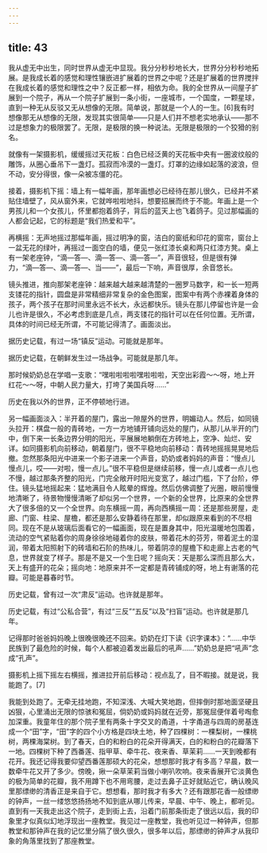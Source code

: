 ```yaml
---
---
---
```

title: 43
---



我从虚无中出生，同时世界从虚无中显现。我分分秒秒地长大，世界分分秒秒地拓展。是我成长着的感觉和理性镶嵌进扩展着的世界之中呢？还是扩展着的世界搅拌在我成长着的感觉和理性之中？反正都一样，相依为命。我的全世界从一间屋子扩展到一个院子，再从一个院子扩展到一条小街，一座城市，一个国度，一颗星球，直到一种无从反驳又无从想像的无限。简单说，那就是一个人的一生。[6]我有时想像那无从想像的无限，发现其实很简单——只是人们并不想老实地承认——那不过是想象力的极限罢了。无限，是极限的换一种说法。无限是极限的一个狡猾的别名。

就像有一架摄影机，缓缓摇过天花板：白色已经泛黄的天花板中央有一圈波纹般的雕饰，从圈心垂吊下一盏灯。孤寂而冷漠的一盏灯。灯罩的边缘如起落的波浪，但不动，安分得很，像一朵被冻僵的花。

接着，摄影机下摇：墙上有一幅年画，那年画想必已经待在那儿很久，已经并不紧贴住墙壁了，风从窗外来，它就哗啦啦地抖，想要招展而终于不能。年画上是一个男孩儿和一个女孩儿，怀里都抱着鸽子，背后的蓝天上也飞着鸽子。见过那幅画的人都会记起，它的标题是“我们热爱和平”。

再横摇：无声地摇过那幅年画，摇过明净的窗，洁白的窗纸和印花的窗帘，窗台上一盆无花的绿叶，再摇过一面空白的墙，便见一张红漆长桌和两只红漆方凳。桌上有一架老座钟，“滴—答—、滴—答—、滴—答—”，声音很轻，但是很有弹力，“滴—答—、滴—答—、当——”，最后一下响，声音很厚，余音悠长。

镜头推进，推向那架老座钟：越来越大越来越清楚的一圈罗马数字，和一长一短两支镂花的指针，圆盘是非常精细非常复杂的金色图案，图案中有两个赤裸着身体的孩子，两个孩子在那时间里永远不长大，永远都快乐。镜头在那儿停留也许是一会儿也许是很久，不必考虑到底是几点，两支镂花的指针可以在任何位置。无所谓，具体的时间已经无所谓，不可能记得清了。画面淡出。

据历史记载，有过一场“镇反”运动。可能就是那年。

据历史记载，在朝鲜发生过一场战争。可能就是那几年。

那时候奶奶总在学唱一支歌：“嘿啦啦啦啦嘿啦啦啦，天空出彩霞～～呀，地上开红花～～呀，中朝人民力量大，打垮了美国兵呀……”

历史在我以外的世界，正不停顿地行进。

另一幅画面淡入：半开着的屋门，露出一隙屋外的世界，明媚动人。然后，如同镜头拉开：棋盘一般的青砖地，一方一方地铺开铺向远处的屋门，从那儿从半开的门中，倒下来一长条边界分明的阳光，平展展地躺倒在方砖地上，空净、灿烂、安详。如同摄影机向前移动，朝着屋门，很不平稳地向前移动：青砖地摇摇晃晃地后撤。忽然那条阳光中进来一个影子进来一个声音，奶奶或者妈妈的声音：“慢点儿慢点儿，哎——对啦，慢一点儿。”很不平稳但是继续前移，慢一点儿或者一点儿也不慢，越过那条齐整的阳光，门完全敞开时阳光变宽了，越过门槛，下了台阶，停住。镜头猛地摇起来：猛地满目令人眩晕的辉煌。然后仿佛调整了光圈，眼前慢慢地清晰了，待景物慢慢清晰了却似另一个世界，一个新的全世界，比原来的全世界大了很多倍的又一个全世界。向东横摇一周，再向西横摇一周：还是那些房屋，走廊、门窗、柱梁、屋檐，都还是那么安静着待在那里，却似跟原来看到的不尽相同。现在不是从玻璃后面看它的一幅画面，现在是置身其中，阳光温暖地包围着，流动的空气紧贴着你的周身徐徐地碰着你的皮肤，带着花木的芬芳，带着泥土的湿润，带着太阳照射下的砖墙和石阶的热味儿，带着阴凉的屋檐下和走廊上古老的气息，世界就变了样子。那是不是又一个生日呢？摇向天：天是那么深而且那么大，天上有盛开的花朵；摇向地：地原来并不一定都是青砖铺成的呀，地上有谢落的花瓣。可能是暮春时节。

历史记载，曾有过一次“肃反”运动。也许就是那年。

历史记载，有过“公私合营”，有过“三反”“五反”以及“扫盲”运动。也许就是那几年。

记得那时爸爸妈妈晚上很晚很晚还不回来。奶奶在灯下读《识字课本》：“……中华民族到了最危险的时候，每个人都被迫着发出最后的吼声……”奶奶总是把“吼声”念成“孔声”。

摄影机上摇下摇左右横摇，推进拉开前后移动：视点乱了，目不暇接。就是说，我能跑了。[7]

我能到处跑了。无牵无挂地跑，不知深浅、大喊大笑地跑，但摔倒时那地面坚硬且凶狠，心里涌出无限的惊骇和冤屈，倘奶奶或妈妈就在近旁，那冤屈便伴着号啕愈加深重。我童年住的那个院子里有两条十字交叉的甬道，十字甬道与四周的房基连成一个“田”字，“田”字的四个小方格是四块土地，种了四棵树：一棵梨树，一棵桃树，两棵海棠树。到了春天，白的和粉白的花朵开得满天，白的和粉白的花瓣落下一地。四棵树下种了西番莲、指甲草、牵牛花、夜来香、草茉莉……一天到晚都有花开。我还记得我要仰望西番莲那硕大的花朵，想想那时我才有多高？早晨，数一数牵牛花又开了多少。傍晚，揪一朵草茉莉当做小喇叭吹响。夜来香展开它淡黄色的极为简单的花瓣，我不用蹲下也不用弯腰，走过去鼻子正好就贴近它，确认晚风里那缥缈的清香正是来自于它。想想看，那时我才有多大？还有跟那花香一般缥缈的钟声，一丝一缕悠悠扬扬地不知到底从哪儿传来，早晨、中午、晚上，都听见。直到有一天我走出这个院子，走到街上去，沿着门前那条街走了很远以后，我的印象里才似真似幻地浮现出一座教堂。我见过一座教堂，我也听见过一种钟声，但那教堂和那钟声在我的记忆里分隔了很久很久，很多年以后，那缥缈的钟声才从我印象的角落里找到了那座教堂。